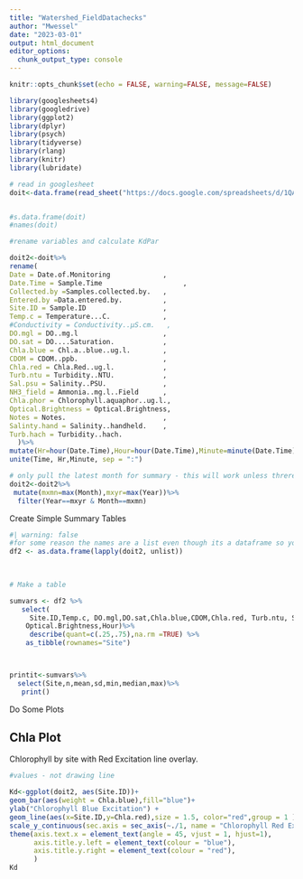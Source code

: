 ```yaml
---
title: "Watershed_FieldDatachecks"
author: "Mwessel"
date: "2023-03-01"
output: html_document
editor_options:
  chunk_output_type: console
---
```



```r
knitr::opts_chunk$set(echo = FALSE, warning=FALSE, message=FALSE)
```


```r

library(googlesheets4)
library(googledrive)
library(ggplot2)
library(dplyr)
library(psych)
library(tidyverse)
library(rlang)
library(knitr)
library(lubridate)

# read in googlesheet
doit<-data.frame(read_sheet("https://docs.google.com/spreadsheets/d/1QA9c1yXKe87fepSy2IrKXdG5lwptLW3lu7fKk-ahDsc/edit?usp=sharing"))


#s.data.frame(doit)
#names(doit)

#rename variables and calculate KdPar

doit2<-doit%>%
rename(
Date = Date.of.Monitoring             ,
Date.Time = Sample.Time                    , 
Collected.by =Samples.collected.by.   , 
Entered.by =Data.entered.by.          , 
Site.ID = Sample.ID                   , 
Temp.c = Temperature...C.             , 
#Conductivity = Conductivity..µS.cm.   , 
DO.mgl = DO..mg.l                     , 
DO.sat = DO....Saturation.            , 
Chla.blue = Chl.a..blue..ug.l.        , 
CDOM = CDOM..ppb.                     , 
Chla.red = Chla.Red..ug.l.            , 
Turb.ntu = Turbidity..NTU.            , 
Sal.psu = Salinity..PSU.              , 
NH3_field = Ammonia..mg.l..Field      , 
Chla.phor = Chlorophyll.aquaphor..ug.l.,
Optical.Brightness = Optical.Brightness,
Notes = Notes.                        , 
Salinty.hand = Salinity..handheld.    , 
Turb.hach = Turbidity..hach.            
  )%>%
mutate(Hr=hour(Date.Time),Hour=hour(Date.Time),Minute=minute(Date.Time),Month=month(Date),Year=year(Date))%>%
unite(Time, Hr,Minute, sep = ":")  

# only pull the latest month for summary - this will work unless threre is a sampling event that crosses a month
doit2<-doit2%>%
 mutate(mxmn=max(Month),mxyr=max(Year))%>%
  filter(Year==mxyr & Month==mxmn)

```




Create Simple Summary Tables


```r

#| warning: false
#for some reason the names are a list even though its a dataframe so you have to unlist it;
df2 <- as.data.frame(lapply(doit2, unlist))
 
 

# Make a table

sumvars <- df2 %>%
   select(
     Site.ID,Temp.c, DO.mgl,DO.sat,Chla.blue,CDOM,Chla.red, Turb.ntu, Sal.psu,NH3_field, Chla.phor,
    Optical.Brightness,Hour)%>%
     describe(quant=c(.25,.75),na.rm =TRUE) %>%
    as_tibble(rownames="Site")



printit<-sumvars%>%
  select(Site,n,mean,sd,min,median,max)%>%
   print()

```



Do Some Plots

## Chla Plot

 Chlorophyll by site with Red Excitation line overlay.


```r

#values - not drawing line

Kd<-ggplot(doit2, aes(Site.ID))+
geom_bar(aes(weight = Chla.blue),fill="blue")+
ylab("Chlorophyll Blue Excitation") +
geom_line(aes(x=Site.ID,y=Chla.red),size = 1.5, color="red",group = 1 ) +
scale_y_continuous(sec.axis = sec_axis(~./1, name = "Chlorophyll Red Excitation")) +
theme(axis.text.x = element_text(angle = 45, vjust = 1, hjust=1),
      axis.title.y.left = element_text(colour = "blue"),
      axis.title.y.right = element_text(colour = "red"),
      )
Kd


```


